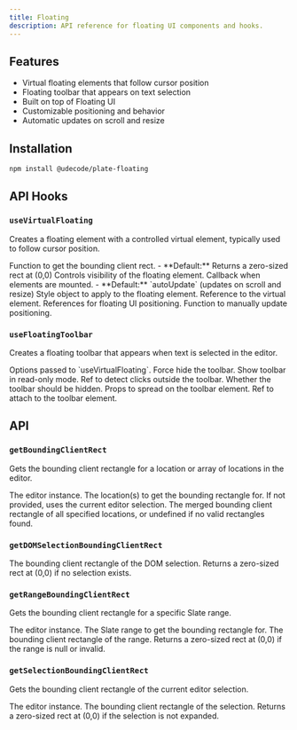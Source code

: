 ```yaml
---
title: Floating
description: API reference for floating UI components and hooks.
---
```


<PackageInfo>

## Features

- Virtual floating elements that follow cursor position
- Floating toolbar that appears on text selection
- Built on top of Floating UI
- Customizable positioning and behavior
- Automatic updates on scroll and resize

</PackageInfo>

## Installation

```bash
npm install @udecode/plate-floating
```

## API Hooks

### `useVirtualFloating`

Creates a floating element with a controlled virtual element, typically used to follow cursor position.

<API name="useVirtualFloating">
<APIOptions type="UseVirtualFloatingOptions">
  <APIItem name="getBoundingClientRect" type="() => ClientRectObject" optional>
    Function to get the bounding client rect.
    - **Default:** Returns a zero-sized rect at (0,0)
  </APIItem>
  <APIItem name="open" type="boolean" optional>
    Controls visibility of the floating element.
  </APIItem>
  <APIItem name="whileElementsMounted" type="function" optional>
    Callback when elements are mounted.
    - **Default:** `autoUpdate` (updates on scroll and resize)
  </APIItem>
</APIOptions>

<APIReturns type="object">
  <APIItem name="style" type="React.CSSProperties">
    Style object to apply to the floating element.
  </APIItem>
  <APIItem name="virtualElementRef" type="React.MutableRefObject">
    Reference to the virtual element.
  </APIItem>
  <APIItem name="refs" type="object">
    References for floating UI positioning.
  </APIItem>
  <APIItem name="update" type="() => void">
    Function to manually update positioning.
  </APIItem>
</APIReturns>
</API>

### `useFloatingToolbar`

Creates a floating toolbar that appears when text is selected in the editor.

<API name="useFloatingToolbar">
<APIOptions type="FloatingToolbarState">
  <APIItem name="floatingOptions" type="UseVirtualFloatingOptions" optional>
    Options passed to `useVirtualFloating`.
  </APIItem>
  <APIItem name="hideToolbar" type="boolean" optional>
    Force hide the toolbar.
  </APIItem>
  <APIItem name="showWhenReadOnly" type="boolean" optional>
    Show toolbar in read-only mode.
  </APIItem>
</APIOptions>

<APIReturns type="object">
  <APIItem name="clickOutsideRef" type="React.RefObject">
    Ref to detect clicks outside the toolbar.
  </APIItem>
  <APIItem name="hidden" type="boolean">
    Whether the toolbar should be hidden.
  </APIItem>
  <APIItem name="props" type="object">
    Props to spread on the toolbar element.
  </APIItem>
  <APIItem name="ref" type="React.RefObject">
    Ref to attach to the toolbar element.
  </APIItem>
</APIReturns>
</API>

## API

### `getBoundingClientRect`

Gets the bounding client rectangle for a location or array of locations in the editor.

<API name="getBoundingClientRect">
<APIParameters>
  <APIItem name="editor" type="Editor">
    The editor instance.
  </APIItem>
  <APIItem name="at" type="Location | Location[]" optional>
    The location(s) to get the bounding rectangle for. If not provided, uses the current editor selection.
  </APIItem>
</APIParameters>

<APIReturns type="DOMRect | undefined">
  The merged bounding client rectangle of all specified locations, or undefined if no valid rectangles found.
</APIReturns>
</API>

### `getDOMSelectionBoundingClientRect`

<API name="getDOMSelectionBoundingClientRect">
<APIReturns type="ClientRectObject">
  The bounding client rectangle of the DOM selection. Returns a zero-sized rect at (0,0) if no selection exists.
</APIReturns>
</API>

### `getRangeBoundingClientRect`

Gets the bounding client rectangle for a specific Slate range.

<API name="getRangeBoundingClientRect">
<APIParameters>
  <APIItem name="editor" type="Editor">
    The editor instance.
  </APIItem>
  <APIItem name="at" type="TRange | null">
    The Slate range to get the bounding rectangle for.
  </APIItem>
</APIParameters>

<APIReturns type="ClientRectObject">
  The bounding client rectangle of the range. Returns a zero-sized rect at (0,0) if the range is null or invalid.
</APIReturns>
</API>

### `getSelectionBoundingClientRect`

Gets the bounding client rectangle of the current editor selection.

<API name="getSelectionBoundingClientRect">
<APIParameters>
  <APIItem name="editor" type="PlateEditor">
    The editor instance.
  </APIItem>
</APIParameters>

<APIReturns type="ClientRectObject">
  The bounding client rectangle of the selection. Returns a zero-sized rect at (0,0) if the selection is not expanded.
</APIReturns>
</API>